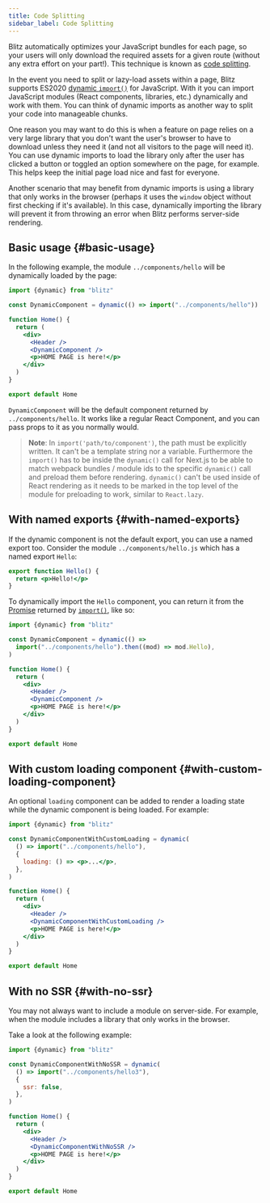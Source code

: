 ```yaml
---
title: Code Splitting
sidebar_label: Code Splitting
---
```


Blitz automatically optimizes your JavaScript bundles for each page, so
your users will only download the required assets for a given route
(without any extra effort on your part!). This technique is known as
[code splitting](https://reactjs.org/docs/code-splitting.html).

In the event you need to split or lazy-load assets within a page, Blitz
supports ES2020
[dynamic `import()`](https://github.com/tc39/proposal-dynamic-import) for
JavaScript. With it you can import JavaScript modules (React components,
libraries, etc.) dynamically and work with them. You can think of dynamic
imports as another way to split your code into manageable chunks.

One reason you may want to do this is when a feature on page relies on a
very large library that you don't want the user's browser to have to
download unless they need it (and not all visitors to the page will need
it). You can use dynamic imports to load the library only after the user
has clicked a button or toggled an option somewhere on the page, for
example. This helps keep the initial page load nice and fast for everyone.

Another scenario that may benefit from dynamic imports is using a library
that only works in the browser (perhaps it uses the `window` object
without first checking if it's available). In this case, dynamically
importing the library will prevent it from throwing an error when Blitz
performs server-side rendering.

## Basic usage {#basic-usage}

In the following example, the module `../components/hello` will be
dynamically loaded by the page:

```jsx
import {dynamic} from "blitz"

const DynamicComponent = dynamic(() => import("../components/hello"))

function Home() {
  return (
    <div>
      <Header />
      <DynamicComponent />
      <p>HOME PAGE is here!</p>
    </div>
  )
}

export default Home
```

`DynamicComponent` will be the default component returned by
`../components/hello`. It works like a regular React Component, and you
can pass props to it as you normally would.

> **Note**: In `import('path/to/component')`, the path must be explicitly
> written. It can't be a template string nor a variable. Furthermore the
> `import()` has to be inside the `dynamic()` call for Next.js to be able
> to match webpack bundles / module ids to the specific `dynamic()` call
> and preload them before rendering. `dynamic()` can't be used inside of
> React rendering as it needs to be marked in the top level of the module
> for preloading to work, similar to `React.lazy`.

## With named exports {#with-named-exports}

If the dynamic component is not the default export, you can use a named
export too. Consider the module `../components/hello.js` which has a named
export `Hello`:

```jsx
export function Hello() {
  return <p>Hello!</p>
}
```

To dynamically import the `Hello` component, you can return it from the
[Promise](https://developer.mozilla.org/en-US/docs/Web/JavaScript/Reference/Global_Objects/Promise)
returned by
[`import()`](https://github.com/tc39/proposal-dynamic-import#example),
like so:

```jsx
import {dynamic} from "blitz"

const DynamicComponent = dynamic(() =>
  import("../components/hello").then((mod) => mod.Hello),
)

function Home() {
  return (
    <div>
      <Header />
      <DynamicComponent />
      <p>HOME PAGE is here!</p>
    </div>
  )
}

export default Home
```

## With custom loading component {#with-custom-loading-component}

An optional `loading` component can be added to render a loading state
while the dynamic component is being loaded. For example:

```jsx
import {dynamic} from "blitz"

const DynamicComponentWithCustomLoading = dynamic(
  () => import("../components/hello"),
  {
    loading: () => <p>...</p>,
  },
)

function Home() {
  return (
    <div>
      <Header />
      <DynamicComponentWithCustomLoading />
      <p>HOME PAGE is here!</p>
    </div>
  )
}

export default Home
```

## With no SSR {#with-no-ssr}

You may not always want to include a module on server-side. For example,
when the module includes a library that only works in the browser.

Take a look at the following example:

```jsx
import {dynamic} from "blitz"

const DynamicComponentWithNoSSR = dynamic(
  () => import("../components/hello3"),
  {
    ssr: false,
  },
)

function Home() {
  return (
    <div>
      <Header />
      <DynamicComponentWithNoSSR />
      <p>HOME PAGE is here!</p>
    </div>
  )
}

export default Home
```
